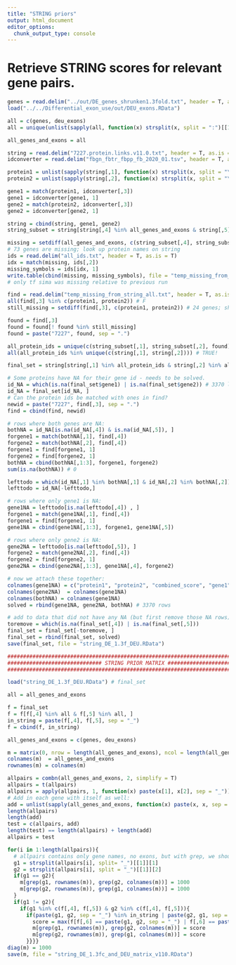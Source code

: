 ---
title: "STRING priors"
output: html_document
editor_options: 
  chunk_output_type: console
---

# Retrieve STRING scores for relevant gene pairs. 

```{r}
genes = read.delim("../out/DE_genes_shrunken1.3fold.txt", header = T, as.is = T)[,1]
load("../../Differential_exon_use/out/DEU_exons.RData")

all = c(genes, deu_exons)
all = unique(unlist(sapply(all, function(x) strsplit(x, split = ":")[[1]][1])))

all_genes_and_exons = all

string = read.delim("7227.protein.links.v11.0.txt", header = T, as.is = T, sep=" ")
idconverter = read.delim("fbgn_fbtr_fbpp_fb_2020_01.tsv", header = T, as.is = T)

protein1 = unlist(sapply(string[,1], function(x) strsplit(x, split = "\\.")[[1]][2]))
protein2 = unlist(sapply(string[,2], function(x) strsplit(x, split = "\\.")[[1]][2]))

gene1 = match(protein1, idconverter[,3])
gene1 = idconverter[gene1, 1]
gene2 = match(protein2, idconverter[,3])
gene2 = idconverter[gene2, 1]

string = cbind(string, gene1, gene2)
string_subset = string[string[,4] %in% all_genes_and_exons & string[,5] %in% all_genes_and_exons, ]

missing = setdiff(all_genes_and_exons, c(string_subset[,4], string_subset[,5]))
# 73 genes are missing; look up protein names on string 
ids = read.delim("all_ids.txt", header = T, as.is = T)
idx = match(missing, ids[,2])
missing_symbols = ids[idx, 1]
write.table(cbind(missing, missing_symbols), file = "temp_missing_from_string_all.txt", row.names = F, quote = F, sep = "\t")
# only tf sima was missing relative to previous run

find = read.delim("temp_missing_from_string_all.txt", header = T, as.is = T)
all(find[,3] %in% c(protein1, protein2)) # F
still_missing = setdiff(find[,3], c(protein1, protein2)) # 24 genes; should have 0 in prior matrix

found = find[,3]
found = found[! found %in% still_missing]
found = paste("7227", found, sep = ".")

all_protein_ids = unique(c(string_subset[,1], string_subset[,2], found))
all(all_protein_ids %in% unique(c(string[,1], string[,2]))) # TRUE!

final_set = string[string[,1] %in% all_protein_ids & string[,2] %in% all_protein_ids, ]

# Some proteins have NA for their gene id - needs to be solved.
id_NA = which(is.na(final_set$gene1) | is.na(final_set$gene2)) # 3370 lines
id_NA = final_set[id_NA, ]
# Can the protein ids be matched with ones in find?
newid = paste("7227", find[,3], sep = ".")
find = cbind(find, newid)

# rows where both genes are NA:
bothNA = id_NA[is.na(id_NA[,4]) & is.na(id_NA[,5]), ]
forgene1 = match(bothNA[,1], find[,4])
forgene2 = match(bothNA[,2], find[,4])
forgene1 = find[forgene1, 1]
forgene2 = find[forgene2, 1]
bothNA = cbind(bothNA[,1:3], forgene1, forgene2)
sum(is.na(bothNA)) # 0

lefttodo = which(id_NA[,1] %in% bothNA[,1] & id_NA[,2] %in% bothNA[,2])
lefttodo = id_NA[-lefttodo,]

# rows where only gene1 is NA:
gene1NA = lefttodo[is.na(lefttodo[,4]) , ]
forgene1 = match(gene1NA[,1], find[,4])
forgene1 = find[forgene1, 1]
gene1NA = cbind(gene1NA[,1:3], forgene1, gene1NA[,5])

# rows where only gene2 is NA:
gene2NA = lefttodo[is.na(lefttodo[,5]), ]
forgene2 = match(gene2NA[,2], find[,4])
forgene2 = find[forgene2, 1]
gene2NA = cbind(gene2NA[,1:3], gene1NA[,4], forgene2)

# now we attach these together:
colnames(gene1NA) = c("protein1", "protein2", "combined_score", "gene1", "gene2")
colnames(gene2NA)  = colnames(gene1NA)
colnames(bothNA) = colnames(gene1NA)
solved = rbind(gene1NA, gene2NA, bothNA) # 3370 rows

# add to data that did not have any NA (but first remove those NA rows):
toremove = which(is.na(final_set[,4]) | is.na(final_set[,5]))
final_set = final_set[-toremove, ]
final_set = rbind(final_set, solved)
save(final_set, file = "string_DE_1.3f_DEU.RData")

#########################################################################################
############################## STRING PRIOR MATRIX ######################################
#########################################################################################

load("string_DE_1.3f_DEU.RData") # final_set

all = all_genes_and_exons

f = final_set
f = f[f[,4] %in% all & f[,5] %in% all, ]
in_string = paste(f[,4], f[,5], sep = "_")
f = cbind(f, in_string)

all_genes_and_exons = c(genes, deu_exons)

m = matrix(0, nrow = length(all_genes_and_exons), ncol = length(all_genes_and_exons))
colnames(m)  = all_genes_and_exons
rownames(m) = colnames(m)

allpairs = combn(all_genes_and_exons, 2, simplify = T)
allpairs = t(allpairs)
allpairs = apply(allpairs, 1, function(x) paste(x[1], x[2], sep = "_"))
# Add in each gene with itself as well:
add = unlist(sapply(all_genes_and_exons, function(x) paste(x, x, sep = "_")))
length(allpairs)
length(add)
test = c(allpairs, add)
length(test) == length(allpairs) + length(add)
allpairs = test

for(i in 1:length(allpairs)){ 
  # allpairs contains only gene names, no exons, but with grep, we should be able to treat exons in matrix m the same way as genes
  g1 = strsplit(allpairs[i], split= "_")[[1]][1]
  g2 = strsplit(allpairs[i], split = "_")[[1]][2]
  if(g1 == g2){
    m[grep(g1, rownames(m)), grep(g2, colnames(m))] = 1000
    m[grep(g2, rownames(m)), grep(g1, colnames(m))] = 1000
  }
  if(g1 != g2){
    if(g1 %in% c(f[,4], f[,5]) & g2 %in% c(f[,4], f[,5])){
      if(paste(g1, g2, sep = "_") %in% in_string | paste(g2, g1, sep = "_") %in% in_string){
        score = max(f[f[,6] == paste(g1, g2, sep = "_") | f[,6] == paste(g2, g1, sep = "_"),3])
        m[grep(g1, rownames(m)), grep(g2, colnames(m))] = score
        m[grep(g2, rownames(m)), grep(g1, colnames(m))] = score
      }}}}
diag(m) = 1000
save(m, file = "string_DE_1.3fc_and_DEU_matrix_v110.RData")
```

